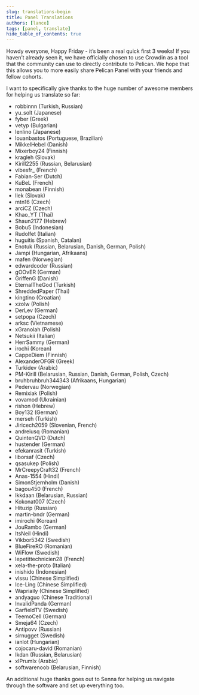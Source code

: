 ```yaml
---
slug: translations-begin
title: Panel Translations
authors: [lance]
tags: [panel, translate]
hide_table_of_contents: true
---
```


Howdy everyone, Happy Friday - it’s been a real quick first 3 weeks!
If you haven’t already seen it, we have officially chosen to use Crowdin as a tool that the community can use to directly contribute to Pelican.
We hope that this allows you to more easily share Pelican Panel with your friends and fellow cohorts.

I want to specifically give thanks to the huge number of awesome members for helping us translate so far:

* robbinnn (Turkish, Russian)
* yu_solt (Japanese)
* fyber (Greek)
* vetyp (Bulgarian)
* lenlino (Japanese)
* louanbastos (Portuguese, Brazilian)
* MikkelHebel (Danish)
* Mixerboy24 (Finnish)
* kragleh (Slovak)
* Kirill2255 (Russian, Belarusian)
* vibesfr_ (French)
* Fabian-Ser (Dutch)
* KuBeL (French)
* monabean (Finnish)
* llek (Slovak)
* mtn16 (Czech)
* arciCZ (Czech)
* Khao_YT (Thai)
* Shaun2177 (Hebrew)
* Bobu5 (Indonesian)
* Rudolfet (Italian)
* huguitis (Spanish, Catalan)
* Enotuk (Russian, Belarusian, Danish, German, Polish)
* Jampi (Hungarian, Afrikaans)
* mafen (Norwegian)
* edwardcoder (Russian)
* gOOvER (German)
* GriffenG (Danish)
* EternalTheGod (Turkish)
* ShreddedPaper (Thai)
* kingtino (Croatian)
* xzolw (Polish)
* DerLev (German)
* setpopa (Czech)
* arksc (Vietnamese)
* xGranolah (Polish)
* Netsukii (Italian)
* HerrSammy (German)
* irochi (Korean)
* CappeDiem (Finnish)
* AlexanderOFGR (Greek)
* Turkidev (Arabic)
* PM-Kirill (Belarusian, Russian, Danish, German, Polish, Czech)
* bruhbruhbruh344343 (Afrikaans, Hungarian)
* Pedervau (Norwegian)
* Remixiak (Polish)
* vovamod (Ukrainian)
* rishon (Hebrew)
* Boy132 (German)
* merseh (Turkish)
* Jiricech2059 (Slovenian, French)
* andreiusq (Romanian)
* QuintenQVD (Dutch)
* hustender (German)
* efekanrasit (Turkish)
* liborsaf (Czech)
* qsasukep (Polish)
* MrCreepyCraft32 (French)
* Anas-1554 (Hindi)
* SimonStjernholm (Danish)
* bagou450 (French)
* Ikkdaan (Belarusian, Russian)
* Kokonat007 (Czech)
* Hituzip (Russian)
* martin-bndr (German)
* imirochi (Korean)
* JouRambo (German)
* ItsNeil (Hindi)
* Vikbor5342 (Swedish)
* BlueFireRO (Romanian)
* WiFlow (Swedish)
* lepetittechnicien28 (French)
* xela-the-proto (Italian)
* inishido (Indonesian)
* vlssu (Chinese Simplified)
* Ice-Ling (Chinese Simplified)
* Wapriaily (Chinese Simplified)
* andyaguo (Chinese Traditional)
* InvalidPanda (German)
* GarfieldTV (Swedish)
* TeemoCell (German)
* Smeja64 (Czech)
* Antipovv (Russian)
* sirnugget (Swedish)
* ianlot (Hungarian)
* cojocaru-david (Romanian)
* Ikdan (Russian, Belarusian)
* xIPrumIx (Arabic)
* softwarenoob (Belarusian, Finnish)

An additional huge thanks goes out to Senna for helping us navigate through the software and set up everything too.
